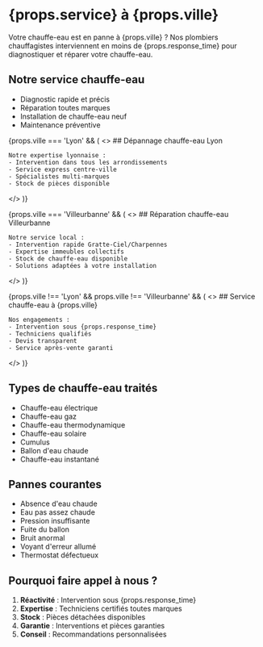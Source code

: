 
# {props.service} à {props.ville}

Votre chauffe-eau est en panne à {props.ville} ? Nos plombiers chauffagistes interviennent en moins de {props.response_time} pour diagnostiquer et réparer votre chauffe-eau.

## Notre service chauffe-eau

- Diagnostic rapide et précis
- Réparation toutes marques
- Installation de chauffe-eau neuf
- Maintenance préventive

{props.ville === 'Lyon' && (
  <>
    ## Dépannage chauffe-eau Lyon

    Notre expertise lyonnaise :
    - Intervention dans tous les arrondissements
    - Service express centre-ville
    - Spécialistes multi-marques
    - Stock de pièces disponible
  </>
)}

{props.ville === 'Villeurbanne' && (
  <>
    ## Réparation chauffe-eau Villeurbanne

    Notre service local :
    - Intervention rapide Gratte-Ciel/Charpennes
    - Expertise immeubles collectifs
    - Stock de chauffe-eau disponible
    - Solutions adaptées à votre installation
  </>
)}

{props.ville !== 'Lyon' && props.ville !== 'Villeurbanne' && (
  <>
    ## Service chauffe-eau à {props.ville}

    Nos engagements :
    - Intervention sous {props.response_time}
    - Techniciens qualifiés
    - Devis transparent
    - Service après-vente garanti
  </>
)}

## Types de chauffe-eau traités

- Chauffe-eau électrique
- Chauffe-eau gaz
- Chauffe-eau thermodynamique
- Chauffe-eau solaire
- Cumulus
- Ballon d'eau chaude
- Chauffe-eau instantané

## Pannes courantes

- Absence d'eau chaude
- Eau pas assez chaude
- Pression insuffisante
- Fuite du ballon
- Bruit anormal
- Voyant d'erreur allumé
- Thermostat défectueux

## Pourquoi faire appel à nous ?

1. **Réactivité** : Intervention sous {props.response_time}
2. **Expertise** : Techniciens certifiés toutes marques
3. **Stock** : Pièces détachées disponibles
4. **Garantie** : Interventions et pièces garanties
5. **Conseil** : Recommandations personnalisées
